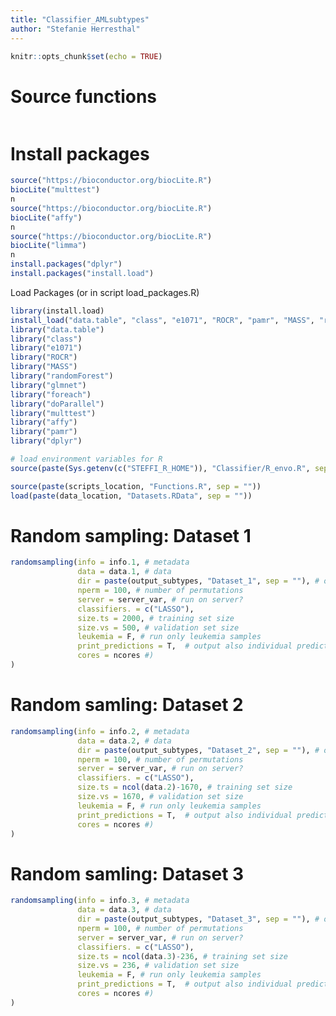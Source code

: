 ```yaml
---
title: "Classifier_AMLsubtypes"
author: "Stefanie Herresthal"
---
```


```r
knitr::opts_chunk$set(echo = TRUE)
```

# Source functions
```r
```

# Install packages

```r
source("https://bioconductor.org/biocLite.R")
biocLite("multtest")
n
source("https://bioconductor.org/biocLite.R")
biocLite("affy")
n
source("https://bioconductor.org/biocLite.R")
biocLite("limma")
n
install.packages("dplyr")
install.packages("install.load")

```

Load Packages (or in script load_packages.R)

```r
library(install.load)
install_load("data.table", "class", "e1071", "ROCR", "pamr", "MASS", "randomForest", "glmnet", "foreach", "doParallel")
library("data.table")
library("class")
library("e1071")
library("ROCR")
library("MASS")
library("randomForest")
library("glmnet")
library("foreach")
library("doParallel")
library("multtest")
library("affy")
library("pamr")
library("dplyr")

```


```r
# load environment variables for R 
source(paste(Sys.getenv(c("STEFFI_R_HOME")), "Classifier/R_envo.R", sep = ""))

source(paste(scripts_location, "Functions.R", sep = ""))
load(paste(data_location, "Datasets.RData", sep = ""))
```

# Random sampling: Dataset 1
```r
randomsampling(info = info.1, # metadata
               data = data.1, # data
               dir = paste(output_subtypes, "Dataset_1", sep = ""), # output directory
               nperm = 100, # number of permutations
               server = server_var, # run on server?
               classifiers. = c("LASSO"),
               size.ts = 2000, # training set size
               size.vs = 500, # validation set size
               leukemia = F, # run only leukemia samples
               print_predictions = T,  # output also individual prediction results
               cores = ncores #)
)

```

# Random samling: Dataset 2
```r
randomsampling(info = info.2, # metadata
               data = data.2, # data
               dir = paste(output_subtypes, "Dataset_2", sep = ""), # output directory
               nperm = 100, # number of permutations
               server = server_var, # run on server?
               classifiers. = c("LASSO"),
               size.ts = ncol(data.2)-1670, # training set size
               size.vs = 1670, # validation set size
               leukemia = F, # run only leukemia samples
               print_predictions = T,  # output also individual prediction results
               cores = ncores #)
)
```

# Random samling: Dataset 3
```r
randomsampling(info = info.3, # metadata
               data = data.3, # data
               dir = paste(output_subtypes, "Dataset_3", sep = ""), # output directory
               nperm = 100, # number of permutations
               server = server_var, # run on server?
               classifiers. = c("LASSO"),
               size.ts = ncol(data.3)-236, # training set size
               size.vs = 236, # validation set size
               leukemia = F, # run only leukemia samples
               print_predictions = T,  # output also individual prediction results
               cores = ncores #)
)

```



